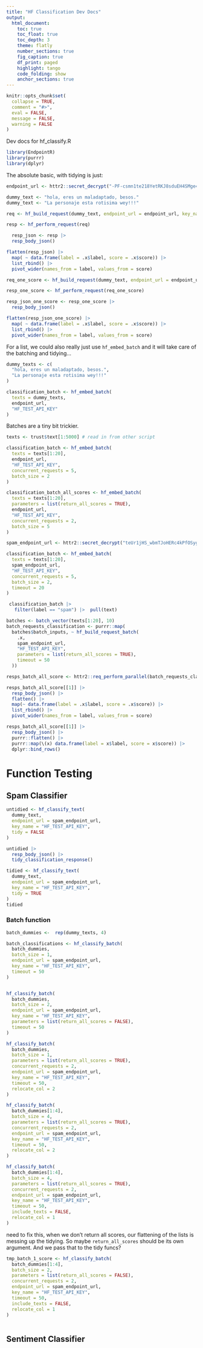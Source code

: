 ```yaml
---
title: "HF Classification Dev Docs"
output: 
  html_document:
    toc: true
    toc_float: true
    toc_depth: 3
    theme: flatly
    number_sections: true
    fig_caption: true
    df_print: paged
    highlight: tango
    code_folding: show
    anchor_sections: true
---
```


```r
knitr::opts_chunk$set(
  collapse = TRUE,
  comment = "#>",
  eval = FALSE,
  message = FALSE,
  warning = FALSE
)
```

Dev docs for hf_classify.R

```r
library(EndpointR)
library(purrr)
library(dplyr)
```

The absolute basic, with tidying is just:

```r
endpoint_url <- httr2::secret_decrypt("-PF-csmn1te218YetRKJ8sduEH4SMge41LPhnW9KagwNdIXvfNzNmp8i7IYkI_wMptIoN6pXBntY3s-AiktXCXjC0acFdQQupZ-CzqdtdwBY1g", "ENDPOINTR_KEY")

dummy_text <- "hola, eres un maladaptado, besos."
dummy_text <- "La personaje esta rotisima wey!!!"

req <- hf_build_request(dummy_text, endpoint_url = endpoint_url, key_name = "HF_TEST_API_KEY", parameters = list(return_all_scores = TRUE))

resp <- hf_perform_request(req)

  resp_json <- resp |> 
  resp_body_json() 

flatten(resp_json) |>
  map( ~ data.frame(label = .x$label, score = .x$score)) |>
  list_rbind() |> 
  pivot_wider(names_from = label, values_from = score)
```

```r
req_one_score <- hf_build_request(dummy_text, endpoint_url = endpoint_url, key_name = "HF_TEST_API_KEY", parameters = list(return_all_scores = FALSE))

resp_one_score <- hf_perform_request(req_one_score)

resp_json_one_score <- resp_one_score |> 
  resp_body_json() 

flatten(resp_json_one_score) |>
  map( ~ data.frame(label = .x$label, score = .x$score)) |>
  list_rbind() |> 
  pivot_wider(names_from = label, values_from = score)
```

For a list, we could also really just use `hf_embed_batch` and it will take care of the batching and tidying...

```r
dummy_texts <- c(
  "hola, eres un maladaptado, besos.",
  "La personaje esta rotisima wey!!!"
)

classification_batch <- hf_embed_batch(
  texts = dummy_texts,
  endpoint_url,
  "HF_TEST_API_KEY"
)
```

Batches are a tiny bit trickier.

```r
texts <- trust$text[1:5000] # read in from other script

classification_batch <- hf_embed_batch(
  texts = texts[1:20],
  endpoint_url,
  "HF_TEST_API_KEY",
  concurrent_requests = 5,
  batch_size = 2
)

classification_batch_all_scores <- hf_embed_batch(
  texts = texts[1:20],
  parameters = list(return_all_scores = TRUE),
  endpoint_url,
  "HF_TEST_API_KEY",
  concurrent_requests = 2,
  batch_size = 5
)
```

```r
spam_endpoint_url <- httr2::secret_decrypt("teUr1jHS_wbmTJoHERc4kPfOSygVb0O0OAIocyWbxPzhiaDEwjccEBndGCB8ln5jvmbs1D3SQ8HlGuI7_JxAAvqWgOwF4JzLk3o22BRwOkeCSw", "ENDPOINTR_KEY")

classification_batch <- hf_embed_batch(
  texts = texts[1:20],
  spam_endpoint_url,
  "HF_TEST_API_KEY",
  concurrent_requests = 5,
  batch_size = 2,
  timeout = 20
)

 classification_batch |>
   filter(label == "spam") |>  pull(text)
```

```r
batches <- batch_vector(texts[1:20], 10)
batch_requests_classification <- purrr::map(
  batches$batch_inputs, ~ hf_build_request_batch(
    .x, 
    spam_endpoint_url,
    "HF_TEST_API_KEY",
    parameters = list(return_all_scores = TRUE),
    timeout = 50
  ))

resps_batch_all_score <- httr2::req_perform_parallel(batch_requests_classification, max_active = 2, progress = TRUE)

resps_batch_all_score[[1]] |> 
  resp_body_json() |>
  flatten() |> 
  map(~ data.frame(label = .x$label, score = .x$score)) |> 
  list_rbind() |> 
  pivot_wider(names_from = label, values_from = score)

resps_batch_all_score[[1]] |> 
  resp_body_json() |> 
  purrr::flatten() |>
  purrr::map(\(x) data.frame(label = x$label, score = x$score)) |>
  dplyr::bind_rows()
```

# Function Testing

## Spam Classifier

```r
untidied <- hf_classify_text(
  dummy_text,
  endpoint_url = spam_endpoint_url,
  key_name = "HF_TEST_API_KEY", 
  tidy = FALSE
)

untidied |>  
  resp_body_json() |> 
  tidy_classification_response()
```

```r
tidied <- hf_classify_text(
  dummy_text,
  endpoint_url = spam_endpoint_url,
  key_name = "HF_TEST_API_KEY", 
  tidy = TRUE
)
tidied
```

### Batch function

```r
batch_dummies <-  rep(dummy_texts, 4)

batch_classifications <- hf_classify_batch(
  batch_dummies,
  batch_size = 1,
  endpoint_url = spam_endpoint_url,
  key_name = "HF_TEST_API_KEY", 
  timeout = 50
)


hf_classify_batch(
  batch_dummies,
  batch_size = 2,
  endpoint_url = spam_endpoint_url,
  key_name = "HF_TEST_API_KEY", 
  parameters = list(return_all_scores = FALSE),
  timeout = 50
)
```

```r
hf_classify_batch(
  batch_dummies,
  batch_size = 1,
  parameters = list(return_all_scores = TRUE),
  concurrent_requests = 2,
  endpoint_url = spam_endpoint_url,
  key_name = "HF_TEST_API_KEY", 
  timeout = 50,
  relocate_col = 2
)
```

```r
hf_classify_batch(
  batch_dummies[1:4],
  batch_size = 4,
  parameters = list(return_all_scores = TRUE),
  concurrent_requests = 2,
  endpoint_url = spam_endpoint_url,
  key_name = "HF_TEST_API_KEY", 
  timeout = 50,
  relocate_col = 2
)
```

```r
hf_classify_batch(
  batch_dummies[1:4],
  batch_size = 4,
  parameters = list(return_all_scores = TRUE),
  concurrent_requests = 2,
  endpoint_url = spam_endpoint_url,
  key_name = "HF_TEST_API_KEY", 
  timeout = 50,
  include_texts = FALSE,
  relocate_col = 1
)
```

need to fix this, when we don't return all scores, our flattening of the lists is messing up the tidying. So maybe `return_all_scores` should be its own argument. And we pass that to the tidy funcs?

```r
tmp_batch_1_score <- hf_classify_batch(
  batch_dummies[1:4],
  batch_size = 2,
  parameters = list(return_all_scores = FALSE),
  concurrent_requests = 2,
  endpoint_url = spam_endpoint_url,
  key_name = "HF_TEST_API_KEY", 
  timeout = 50,
  include_texts = FALSE,
  relocate_col = 1
)
```

```r

```

## Sentiment Classifier

